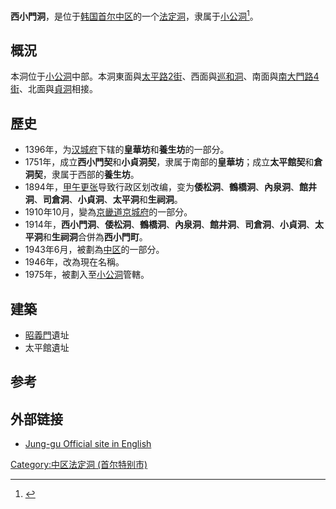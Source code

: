 {{Infobox Korean settlement
| title= 西小門洞
| img=
| imgwidth=
| imgcaption=
| hangul= 서소문동
| hanja= 西小門洞
| rr= Seosomun-dong
| mr= Sŏsomun-tong
| area_km2=
| pop=
| popnote=
| popyear=
| popden_km2=
| popdennote=
| divs=
| map=
| mapcaption=
}}

'''西小門洞'''，是位于[[韩国|韩国]][[首尔|首尔]][[中区_(首尔)|中区]]的一个[[法定洞|法定洞]]，隶属于[[小公洞|小公洞]]<ref name="encyber">{{cite web |url=http://www.encyber.com/search_w/ctdetail.php?masterno=763869&contentno=763869 |title=서소문동 (Seosomun-dong 西小門洞) |accessdate=2008-05-09 |language=ko |archive-date=2013-01-22 |archive-url=https://archive.is/20130122022006/http://www.encyber.com/search_w/ctdetail.php?masterno=763869&contentno=763869 |dead-url=yes }}</ref>。

==概況==
本洞位于[[小公洞|小公洞]]中部。本洞東面與[[太平路_(首爾)|太平路2街]]、西面與[[巡和洞|巡和洞]]、南面與[[南大門路|南大門路4街]]、北面與[[貞洞|貞洞]]相接。

==歷史==
*1396年，为[[汉城府|汉城府]]下辖的'''皇華坊'''和'''養生坊'''的一部分。
*1751年，成立'''西小門契'''和'''小貞洞契'''，隶属于南部的'''皇華坊'''；成立'''太平館契'''和'''倉洞契'''，隶属于西部的'''養生坊'''。
*1894年，[[甲午更张|甲午更张]]导致行政区划改编，变为'''倭松洞'''、'''鶴橋洞'''、'''內泉洞'''、'''館井洞'''、'''司倉洞'''、'''小貞洞'''、'''太平洞'''和'''生祠洞'''。
*1910年10月，變為[[京畿道_(日本統治時代)|京畿道]][[京城府|京城府]]的一部分。
*1914年，'''西小門洞'''、'''倭松洞'''、'''鶴橋洞'''、'''內泉洞'''、'''館井洞'''、'''司倉洞'''、'''小貞洞'''、'''太平洞'''和'''生祠洞'''合併為'''西小門町'''。
*1943年6月，被劃為[[中区_(首尔)|中区]]的一部分。
*1946年，改為現在名稱。
*1975年，被劃入至[[小公洞|小公洞]]管轄。

==建築==
*[[昭義門|昭義門]]遺址
*太平館遺址

==参考==
{{Reflist}}

==外部链接==
* [https://web.archive.org/web/20060118044612/http://tour.junggu.seoul.kr/english/ Jung-gu Official site in English]

{{首爾特別市中區}}

[[Category:中区法定洞_(首尔特别市)|Category:中区法定洞 (首尔特别市)]]